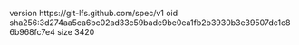 version https://git-lfs.github.com/spec/v1
oid sha256:3d274aa5ca6bc02ad33c59badc9be0ea1fb2b3930b3e39507dc1c86b968fc7e4
size 3420
